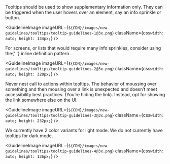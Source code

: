 
<Body
  className={css`
    margin-top: 24px;
  `}
>
  Tooltips should be used to show supplementary information only. They can be
  triggered when the user hovers over an element, say an info sprinkle or
  button.
</Body>

<GuidelineImage
  imageURL={`${CDN}/images/new-guidelines/tooltips/tooltip-guidelines-1@3x.png`}
  className={css`
    width: auto;
    height: 134px;
  `}
/>

<Body>
  For screens, or lists that would require many info sprinkles, consider using
  the{' '}
  <Link href="https://www.mongodb.design/component/inline-definition/example/">
    inline definition pattern
  </Link>
  .
</Body>

<GuidelineImage
  imageURL={`${CDN}/images/new-guidelines/tooltips/tooltip-guidelines-2@3x.png`}
  className={css`
    width: auto;
    height: 320px;
  `}
/>

<Body>
  Never nest call to actions within tooltips. The behavior of moussing over
  something and then mousing over a link is unexpected and doesn’t meet
  accessibility best practices. (You’re hiding the link). Instead, opt for
  showing the link somewhere else on the UI.
</Body>

<GuidelineImage
  imageURL={`${CDN}/images/new-guidelines/tooltips/tooltip-guidelines-3@3x.png`}
  className={css`
    width: auto;
    height: 232px;
  `}
/>

<Body>
  We currently have 2 color variants for light mode. We do not currently have
  tooltips for dark mode.
</Body>

<GuidelineImage
  imageURL={`${CDN}/images/new-guidelines/tooltips/tooltip-guidelines-4@3x.png`}
  className={css`
    width: auto;
    height: 136px;
  `}
/>
